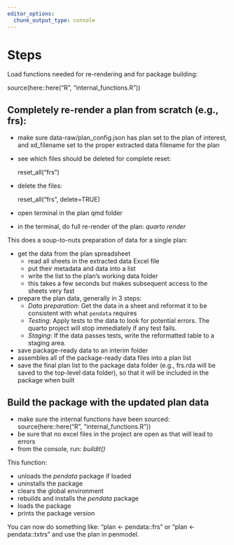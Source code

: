 ```yaml
---
editor_options:
  chunk_output_type: console
---
```


# Steps

Load functions needed for re-rendering and for package building:

   source(here::here("R", "internal_functions.R"))

##  Completely re-render a plan from scratch (e.g., frs):

-   make sure data-raw/plan_config.json has plan set to the plan of interest, and xd_filename set to the proper extracted data filename for the plan
-   see which files should be deleted for complete reset: 

    reset_all("frs")

-   delete the files:

    reset_all("frs", delete=TRUE)

-   open terminal in the plan qmd folder
-   in the terminal, do full re-render of the plan: *quarto render*

This does a soup-to-nuts preparation of data for a single plan:

-   get the data from the plan spreadsheet
    -   read all sheets in the extracted data Excel file
    -   put their metadata and data into a list
    -   write the list to the plan's working data folder
    -   this takes a few seconds but makes subsequent access to the sheets very fast
-   prepare the plan data, generally in 3 steps:
    -   *Data preparation*: Get the data in a sheet and reformat it to be consistent with what `pendata` requires
    -   *Testing*: Apply tests to the data to look for potential errors. The quarto project will stop immediately if any test fails.
    -   *Staging*: If the data passes tests, write the reformatted table to a staging area.
-   save package-ready data to an interim folder
-   assembles all of the package-ready data files into a plan list
-   save the final plan list to the package data folder (e.g., frs.rda will be saved to the top-level data folder), so that it will be included in the package when built

## Build the package with the updated plan data

-   make sure the internal functions have been sourced: source(here::here("R", "internal_functions.R"))
-   be sure that no excel files in the project are open as that will lead to errors
-   from the console, run: *buildit()*

This function:

-   unloads the *pendata* package if loaded
-   uninstalls the package
-   clears the global environment
-   rebuilds and installs the *pendata* package
-   loads the package
-   prints the package version

You can now do something like: "plan <- pendata::frs" or "plan <- pendata::txtrs" and use the plan in penmodel.

